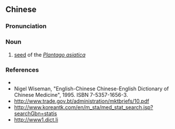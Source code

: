 {{also|车前子}}
==Chinese==
{{zh-forms|s=车前子}}

===Pronunciation===
{{zh-pron
|m=chēqiánzǐ
|cat=n
}}

===Noun===
{{zh-noun}}

# [[seed]] of the ''[[Plantago asiatica]]'' {{gloss|a seed used in [[traditional Chinese medicine]] to reduce "damp-heat" and treat sexual dysfunction}}

===References===
* {{pedialite|车前子|lang=zh}}
* Nigel Wiseman, "English-Chinese Chinese-English Dictionary of Chinese Medicine", 1995. ISBN 7-5357-1656-3.
* http://www.trade.gov.bt/administration/mktbriefs/10.pdf
* http://www.koreantk.com/en/m_sta/med_stat_search.jsp?searchGbn=statis
* http://www1.dict.li
